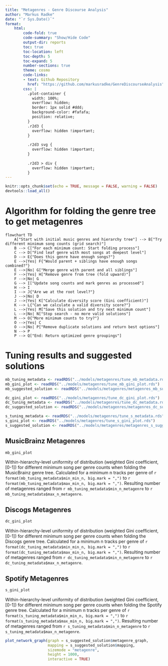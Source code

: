 ```yaml
---
title: "Metagenres - Genre Discourse Analysis"
author: "Markus Radke"
date: "`r Sys.Date()`"
format: 
    html: 
        code-fold: true
        code-summary: "Show/Hide Code"
        output-dir: reports
        toc: true
        toc-location: left
        toc-depth: 5
        toc-expand: 5
        number-sections: true
        theme: cosmo
        code-links:
        - text: Github Repository
          href: "https://github.com/markusradke/GenreDiscourseAnalysis"
        css: |
          .plot-container {
            width: 100%;
            overflow: hidden;
            border: 1px solid #ddd;
            background-color: #fafafa;
            position: relative;
          }
          .r2d3 {
            overflow: hidden !important;
          }
          
          .r2d3 svg {
            overflow: hidden !important;
          }
          
          .r2d3 > div {
            overflow: hidden !important;
          }
---
```

```r
knitr::opts_chunk$set(echo = TRUE, message = FALSE, warning = FALSE)
devtools::load_all()
```	

# Algorithm for folding the genre tree to get metagenres
<!-- TODO: Add a little explanation on the algorithm (see Bayreuth slides) -->

```mermaid
flowchart TD
    A["Start with initial music genres and hierarchy tree"] --> B["Try different minimum song counts (grid search)"]
    B --> C["For each minimum count: Start folding process"]
    C --> D["Find leaf genre with most songs at deepest level"]
    D --> E{"Does this genre have enough songs?"}
    E -->|Yes| F{"Would parent + siblings have enough songs combined?"}
    E -->|No| G["Merge genre with parent and all siblings"]
    F -->|Yes| H["Remove genre from tree (fold upward)"]
    F -->|No| G
    G --> I["Update song counts and mark genres as processed"]
    H --> I
    I --> J{"Are we at the root level?"}
    J -->|No| D
    J -->|Yes| K["Calculate diversity score (Gini coefficient)"]
    K --> L{"Can we calculate a valid diversity score?"}
    L -->|Yes| M["Save this solution and try next minimum count"]
    L -->|No| N["Stop search - no more valid solutions"]
    M --> O{"More minimum counts to try?"}
    O -->|Yes| C
    O -->|No| P["Remove duplicate solutions and return best options"]
    N --> P
    P --> Q["End: Return optimized genre groupings"]
```	

# Tuning results and suggested solutions
```r
mb_tuning_metadata <- readRDS("../models/metagenres/tune_mb_metadata.rds")
mb_gini_plot <- readRDS("../models/metagenres/tune_mb_gini_plot.rds")
mb_suggested_solution <- readRDS("../models/metagenres/metagenres_mb_suggested_solution.rds")

dc_gini_plot <- readRDS("../models/metagenres/tune_dc_gini_plot.rds")
dc_tuning_metadata <- readRDS("../models/metagenres/tune_dc_metadata.rds")
dc_suggested_solution <- readRDS("../models/metagenres/metagenres_dc_suggested_solution.rds")

s_tuning_metadata <- readRDS("../models/metagenres/tune_s_metadata.rds")
s_gini_plot <- readRDS("../models/metagenres/tune_s_gini_plot.rds")
s_suggested_solution <- readRDS("../models/metagenres/metagenres_s_suggested_solution.rds")
```

## MusicBrainz Metagenres
:::{#fig-musicbrainz-gini}
```r
mb_gini_plot
```
Within-hierarchy-level uniformity of distribution (weighted Gini coefficient, [0-1]) for different minimum song per genre counts when folding the MusicBrainz genre tree. Calculated for a minimum n tracks per genre of `r format(mb_tuning_metadata$min_min_n, big.mark = ",")` to `r format(mb_tuning_metadata$max_min_n, big.mark = ",")`. Resulting number of metagenres ranged from `r mb_tuning_metadata$min_n_metagenre` to `r mb_tuning_metadata$max_n_metagenre`.
:::



## Discogs Metagenres
:::{#fig-discogs-gini}
```r
dc_gini_plot
```
Within-hierarchy-level uniformity of distribution (weighted Gini coefficient, [0-1]) for different minimum song per genre counts when folding the Discogs genre tree. Calculated for a minimum n tracks per genre of `r format(dc_tuning_metadata$min_min_n, big.mark = ",")` to `r format(dc_tuning_metadata$max_min_n, big.mark = ",")`. Resulting number of metagenres ranged from `r dc_tuning_metadata$min_n_metagenre` to `r dc_tuning_metadata$max_n_metagenre`.
:::


## Spotify Metagenres
:::{#fig-spotify-gini}
```r
s_gini_plot
```
Within-hierarchy-level uniformity of distribution (weighted Gini coefficient, [0-1]) for different minimum song per genre counts when folding the Spotify genre tree. Calculated for a minimum n tracks per genre of `r format(s_tuning_metadata$min_min_n, big.mark = ",")` to `r format(s_tuning_metadata$max_min_n, big.mark = ",")`. Resulting number of metagenres ranged from `r s_tuning_metadata$min_n_metagenre` to `r s_tuning_metadata$max_n_metagenre`.
:::

:::{.column-screen-inset-right}
:::{.plot-container}
```r
plot_network_graph(graph = s_suggested_solution$metagenre_graph, 
                   mapping = s_suggested_solution$mapping, 
                   sizemode = "metagenre", 
                   height = 1000, 
                   interactive = TRUE)
```	
:::
:::